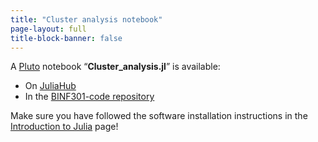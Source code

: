 ```yaml
---
title: "Cluster analysis notebook"
page-layout: full
title-block-banner: false
---
```

A [Pluto](https://plutojl.org/) notebook "**Cluster_analysis.jl**" is available:


- On [JuliaHub](https://juliahub.com/ui/Notebooks/tmichoel-1/BINF301/Cluster_analysis.jl)
- In the [BINF301-code repository](https://github.com/tmichoel/BINF301-ML-for-sysbio-code/)

Make sure you have followed the software installation instructions in the [Introduction to Julia](../julia-intro.qmd) page!